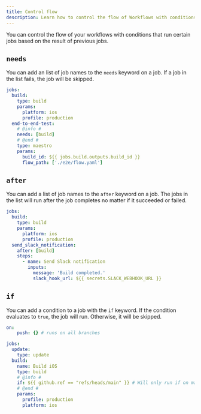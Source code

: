 ```yaml
---
title: Control flow
description: Learn how to control the flow of Workflows with conditions that run certain jobs based on the result of previous jobs.
---
```


You can control the flow of your workflows with conditions that run certain jobs based on the result of previous jobs.

## `needs`

You can add an list of job names to the `needs` keyword on a job. If a job in the list fails, the job will be skipped.

```yaml .eas/workflows/prerequisite.yaml
jobs:
  build:
    type: build
    params:
      platform: ios
      profile: production
  end-to-end-test:
    # @info #
    needs: [build]
    # @end #
    type: maestro
    params:
      build_id: ${{ jobs.build.outputs.build_id }}
      flow_path: ['./e2e/flow.yaml']
```

## `after`

You can add a list of job names to the `after` keyword on a job. The jobs in the list will run after the job completes no matter if it succeeded or failed.

```yaml .eas/workflows/after.yaml
jobs:
  build:
    type: build
    params:
      platform: ios
      profile: production
  send_slack_notification:
    after: [build]
    steps:
      - name: Send Slack notification
        inputs:
          message: 'Build completed.'
          slack_hook_url: ${{ secrets.SLACK_WEBHOOK_URL }}
```

## `if`

You can add a condition to a job with the `if` keyword. If the condition evaluates to `true`, the job will run. Otherwise, it will be skipped.

```yaml .eas/workflows/conditional.yaml
on:
	push: {} # runs on all branches

jobs:
  update:
    type: update
  build:
    name: Build iOS
    type: build
    # @info #
    if: ${{ github.ref == "refs/heads/main" }} # Will only run if on main.
    # @end #
    params:
      profile: production
      platform: ios
```
